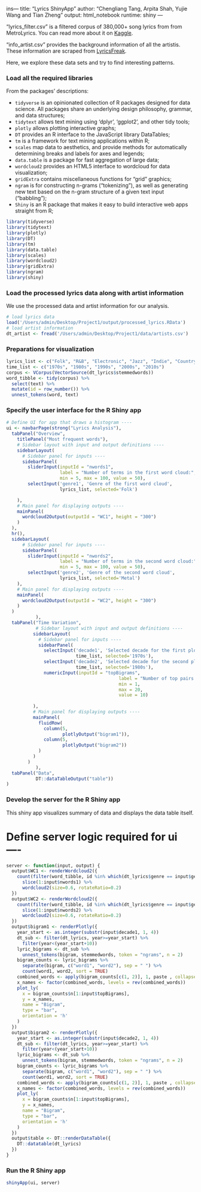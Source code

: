 ins---
title: "Lyrics ShinyApp"
author: "Chengliang Tang, Arpita Shah, Yujie Wang and Tian Zheng"
output: html_notebook
runtime: shiny
---

"lyrics_filter.csv" is a filtered corpus of 380,000+ song lyrics from from MetroLyrics. You can read more about it on [Kaggle](https://www.kaggle.com/gyani95/380000-lyrics-from-metrolyrics).

"info_artist.csv" provides the background information of all the artistis. These information are scraped from [LyricsFreak](https://www.lyricsfreak.com/).

Here, we explore these data sets and try to find interesting patterns.

### Load all the required libraries

From the packages' descriptions:

+ `tidyverse` is an opinionated collection of R packages designed for data science. All packages share an underlying design philosophy, grammar, and data structures;
+ `tidytext` allows text mining using 'dplyr', 'ggplot2', and other tidy tools;
+ `plotly` allows plotting interactive graphs;
+ `DT` provides an R interface to the JavaScript library DataTables;
+ `tm` is a framework for text mining applications within R;
+ `scales` map data to aesthetics, and provide methods for automatically determining breaks and labels for axes and legends;
+ `data.table` is a package for fast aggregation of large data;
+ `wordcloud2` provides an HTML5 interface to wordcloud for data visualization;
+ `gridExtra` contains miscellaneous functions for "grid" graphics;
+ `ngram` is for constructing n-grams (“tokenizing”), as well as generating new text based on the n-gram structure of a given text input (“babbling”);
+ `Shiny` is an R package that makes it easy to build interactive web apps straight from R;

```r
library(tidyverse)
library(tidytext)
library(plotly)
library(DT)
library(tm)
library(data.table)
library(scales)
library(wordcloud2)
library(gridExtra)
library(ngram)
library(shiny) 
```


### Load the processed lyrics data along with artist information

We use the processed data and artist information for our analysis.

```r
# load lyrics data
load('/Users/admin/Desktop/Project1/output/processed_lyrics.RData') 
# load artist information
dt_artist <- fread('/Users/admin/Desktop/Project1/data/artists.csv') 
```

### Preparations for visualization
```r
lyrics_list <- c("Folk", "R&B", "Electronic", "Jazz", "Indie", "Country", "Rock", "Metal", "Pop", "Hip-Hop", "Other")
time_list <- c("1970s", "1980s", "1990s", "2000s", "2010s")
corpus <- VCorpus(VectorSource(dt_lyrics$stemmedwords))
word_tibble <- tidy(corpus) %>%
  select(text) %>%
  mutate(id = row_number()) %>%
  unnest_tokens(word, text)
```



### Specify the user interface for the R Shiny app
```r
# Define UI for app that draws a histogram ----
ui <- navbarPage(strong("Lyrics Analysis"),
  tabPanel("Overview",
    titlePanel("Most frequent words"),
    # Sidebar layout with input and output definitions ----
    sidebarLayout(
      # Sidebar panel for inputs ----
      sidebarPanel(
        sliderInput(inputId = "nwords1",
                    label = "Number of terms in the first word cloud:",
                    min = 5, max = 100, value = 50),
        selectInput('genre1', 'Genre of the first word cloud', 
                    lyrics_list, selected='Folk')

    ),
    # Main panel for displaying outputs ----
    mainPanel(
      wordcloud2Output(outputId = "WC1", height = "300")
    )
  ),
  hr(),
  sidebarLayout(
      # Sidebar panel for inputs ----
      sidebarPanel(
        sliderInput(inputId = "nwords2",
                    label = "Number of terms in the second word cloud:",
                    min = 5, max = 100, value = 50),
        selectInput('genre2', 'Genre of the second word cloud', 
                    lyrics_list, selected='Metal')
    ),
    # Main panel for displaying outputs ----
    mainPanel(
      wordcloud2Output(outputId = "WC2", height = "300")
    )
  )
           ),
  tabPanel("Time Variation",
           # Sidebar layout with input and output definitions ----
          sidebarLayout(
            # Sidebar panel for inputs ----
            sidebarPanel(
              selectInput('decade1', 'Selected decade for the first plot:', 
                          time_list, selected='1970s'),
              selectInput('decade2', 'Selected decade for the second plot:', 
                          time_list, selected='1980s'),
              numericInput(inputId = "topBigrams",
                                          label = "Number of top pairs to view:",
                                          min = 1,
                                          max = 20,
                                          value = 10)
      
          ),
          # Main panel for displaying outputs ----
          mainPanel(
            fluidRow(
              column(5,
                     plotlyOutput("bigram1")),
              column(5,
                     plotlyOutput("bigram2"))
            )
          )
        )
           ),
  tabPanel("Data", 
           DT::dataTableOutput("table"))
)
```


### Develop the server for the R Shiny app
This shiny app visualizes summary of data and displays the data table itself.

# Define server logic required for ui ----
```r
server <- function(input, output) {
  output$WC1 <- renderWordcloud2({
    count(filter(word_tibble, id %in% which(dt_lyrics$genre == input$genre1)), word, sort = TRUE) %>%
      slice(1:input$nwords1) %>%
      wordcloud2(size=0.6, rotateRatio=0.2)
  })
  output$WC2 <- renderWordcloud2({
    count(filter(word_tibble, id %in% which(dt_lyrics$genre == input$genre2)), word, sort = TRUE) %>%
      slice(1:input$nwords2) %>%
      wordcloud2(size=0.6, rotateRatio=0.2)
  })
  output$bigram1 <- renderPlotly({
    year_start <- as.integer(substr(input$decade1, 1, 4))
    dt_sub <- filter(dt_lyrics, year>=year_start) %>%
      filter(year<(year_start+10))
    lyric_bigrams <- dt_sub %>%
      unnest_tokens(bigram, stemmedwords, token = "ngrams", n = 2)
    bigram_counts <- lyric_bigrams %>%
      separate(bigram, c("word1", "word2"), sep = " ") %>%
      count(word1, word2, sort = TRUE)
    combined_words <- apply(bigram_counts[c(1, 2)], 1, paste , collapse = " " )[1:input$topBigrams]
    x_names <- factor(combined_words, levels = rev(combined_words))
    plot_ly(
      x = bigram_counts$n[1:input$topBigrams],
      y = x_names,
      name = "Bigram",
      type = "bar",
      orientation = 'h'
    )
  })
  output$bigram2 <- renderPlotly({
    year_start <- as.integer(substr(input$decade2, 1, 4))
    dt_sub <- filter(dt_lyrics, year>=year_start) %>%
      filter(year<(year_start+10))
    lyric_bigrams <- dt_sub %>%
      unnest_tokens(bigram, stemmedwords, token = "ngrams", n = 2)
    bigram_counts <- lyric_bigrams %>%
      separate(bigram, c("word1", "word2"), sep = " ") %>%
      count(word1, word2, sort = TRUE)
    combined_words <- apply(bigram_counts[c(1, 2)], 1, paste , collapse = " " )[1:input$topBigrams]
    x_names <- factor(combined_words, levels = rev(combined_words))
    plot_ly(
      x = bigram_counts$n[1:input$topBigrams],
      y = x_names,
      name = "Bigram",
      type = "bar",
      orientation = 'h'
    )
  })
  output$table <- DT::renderDataTable({
    DT::datatable(dt_lyrics)
  })
}
```

### Run the R Shiny app

```r
shinyApp(ui, server)
```





